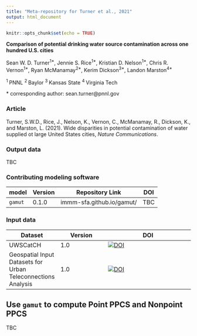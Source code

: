 ```yaml
---
title: "Meta-repository for Turner et al., 2021"
output: html_document
---
```


```r
knitr::opts_chunk$set(echo = TRUE)
```


**Comparison of potential drinking water source contamination across one hundred U.S. cities**

Sean W. D. Turner<sup>1\*</sup>, Jennie S. Rice<sup>1\*</sup>, Kristian D. Nelson<sup>1\*</sup>, Chris R. Vernon<sup>1\*</sup>, Ryan McManamay<sup>2\*</sup>, Kerim Dickson<sup>3\*</sup>, Landon Marston<sup>4\*</sup>

<sup>1 </sup> PNNL
<sup>2 </sup> Baylor
<sup>3 </sup> Kansas State
<sup>4 </sup> Virginia Tech

\* corresponding author:  sean.turner@pnnl.gov

### Article
Turner, S.W.D., Rice, J., Nelson, K., Vernon, C.,  McManamay, R.,  Dickson, K., and Marston, L. (2021). Wide disparities in potential contamination of water supplied ot large United States cities, *Nature Communications*.

### Output data
TBC


### Contributing modeling software
| model | Version | Repository Link | DOI |
|-------|---------|-----------------|-----|
| `gamut` | 0.1.0 | immm-sfa.github.io/gamut/ | TBC |


### Input data
| Dataset | Version | DOI |
|-------|---------|-----------------|
| UWSCatCH | 1.0 | [![DOI](https://zenodo.org/badge/DOI/10.5281/zenodo.4315195.svg)](https://doi.org/10.5281/zenodo.4315195)|
| Geospatial Input Datasets for Urban Teleconnections Analysis | 1.0 | [![DOI](https://zenodo.org/badge/DOI/10.5281/zenodo.4662993.svg)](https://doi.org/10.5281/zenodo.4662993)|



## Use `gamut` to compute Point PPCS and Nonpoint PPCS
TBC


